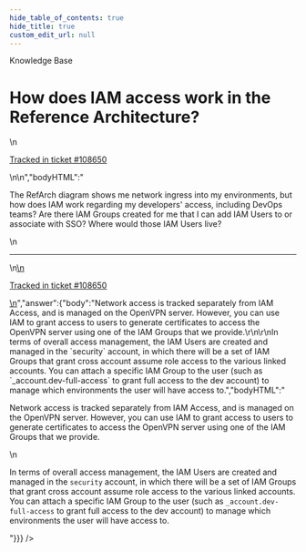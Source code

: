 ```yaml
---
hide_table_of_contents: true
hide_title: true
custom_edit_url: null
---
```



<CenterLayout>
<span className="title">Knowledge Base</span>
<h1>How does IAM access work in the Reference Architecture?</h1>
<GitHub discussion={{"id":"D_kwDOF8slf84APnaD","number":427,"author":{"login":"iangrunt"},"title":"How does IAM access work in the Reference Architecture?","body":"\nThe RefArch diagram shows me network ingress into my environments, but how does IAM work regarding my developers' access, including DevOps teams? Are there IAM Groups created for me that I can add IAM Users to or associate with SSO? Where would those IAM Users live?\n\n---\n\n<ins datetime=\"2022-05-23T18:37:26Z\">\n  <p><a href=\"https://support.gruntwork.io/hc/requests/108650\">Tracked in ticket #108650</a></p>\n</ins>\n","bodyHTML":"<p dir=\"auto\">The RefArch diagram shows me network ingress into my environments, but how does IAM work regarding my developers' access, including DevOps teams? Are there IAM Groups created for me that I can add IAM Users to or associate with SSO? Where would those IAM Users live?</p>\n<hr>\n<ins datetime=\"2022-05-23T18:37:26Z\">\n  <p dir=\"auto\"><a href=\"https://support.gruntwork.io/hc/requests/108650\" rel=\"nofollow\">Tracked in ticket #108650</a></p>\n</ins>","answer":{"body":"Network access is tracked separately from IAM Access, and is managed on the OpenVPN server. However, you can use IAM to grant access to users to generate certificates to access the OpenVPN server using one of the IAM Groups that we provide.\r\n\r\nIn terms of overall access management, the IAM Users are created and managed in the `security` account, in which there will be a set of IAM Groups that grant cross account assume role access to the various linked accounts. You can attach a specific IAM Group to the user (such as `_account.dev-full-access` to grant full access to the dev account) to manage which environments the user will have access to.","bodyHTML":"<p dir=\"auto\">Network access is tracked separately from IAM Access, and is managed on the OpenVPN server. However, you can use IAM to grant access to users to generate certificates to access the OpenVPN server using one of the IAM Groups that we provide.</p>\n<p dir=\"auto\">In terms of overall access management, the IAM Users are created and managed in the <code class=\"notranslate\">security</code> account, in which there will be a set of IAM Groups that grant cross account assume role access to the various linked accounts. You can attach a specific IAM Group to the user (such as <code class=\"notranslate\">_account.dev-full-access</code> to grant full access to the dev account) to manage which environments the user will have access to.</p>"}}} />

</CenterLayout>
  

<!-- ##DOCS-SOURCER-START
{
  "sourcePlugin": "github-discussions",
  "hash": "bebbb67dc6f080ff1ae1c1649e4a6465"
}
##DOCS-SOURCER-END -->
